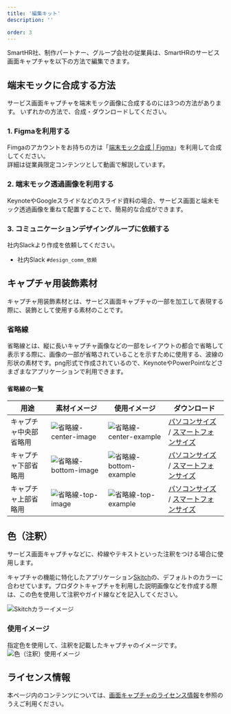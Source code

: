 ```yaml
---
title: '編集キット'
description: ''

order: 3
---
```



SmartHR社、制作パートナー、グループ会社の従業員は、SmartHRのサービス画面キャプチャを以下の方法で編集できます。

## 端末モックに合成する方法

サービス画面キャプチャを端末モック画像に合成するのには3つの方法があります。
いずれかの方法で、合成・ダウンロードしてください。

### 1. Figmaを利用する

Fimgaのアカウントをお持ちの方は「<a href="https://www.figma.com/file/ul8bbn8p3aPIXo0DsjjsA6/%E7%AB%AF%E6%9C%AB%E3%83%A2%E3%83%83%E3%82%AF%E5%90%88%E6%88%90?node-id=723%3A121" target="_blank">端末モック合成 | Figma</a>」を利用して合成してください。  
詳細は従業員限定コンテンツとして動画で解説しています。

<Private path="/communication/capture-kit.md"/>

###  2. 端末モック透過画像を利用する

KeynoteやGoogleスライドなどのスライド資料の場合、サービス画面と端末モック透過画像を重ねて配置することで、簡易的な合成ができます。

<Private path="/communication/capture-kit-mockup-transparent.md"/>

###  3. コミュニケーションデザイングループに依頼する

社内Slackより作成を依頼してください。
- 社内Slack `#design_comm_依頼`


## キャプチャ用装飾素材

キャプチャ用装飾素材とは、サービス画面キャプチャの一部を加工して表現する際に、装飾として使用する素材のことです。

### 省略線
省略線とは、縦に長いキャプチャ画像などの一部をレイアウトの都合で省略して表示する際に、画像の一部が省略されていることを示すために使用する、波線の形状の素材です。png形式で作成されているので、KeynoteやPowerPointなどさまざまなアプリケーションで利用できます。

#### 省略線の一覧

| 用途 | 素材イメージ | 使用イメージ |ダウンロード |
| --- | --- | --- | --- |
| キャプチャ中央部省略用 | ![省略線-center-image](./images/kit/省略線_center_image.png)　|![省略線-center-example](./images/kit/center_example_image.png)　| <a href="./images/kit/省略線_パソコンサイズ_center.png" target="_blank">パソコンサイズ</a> / <a href="./images/kit/省略線_スマートフォンサイズ_center.png" target="_blank">スマートフォンサイズ</a> | 
| キャプチャ下部省略用 | ![省略線-bottom-image](./images/kit/省略線_bottom_image.png)　|![省略線-bottom-example](./images/kit/bottom_example_image.png)　| <a href="./images/kit/省略線_パソコンサイズ_bottom.png" target="_blank">パソコンサイズ</a> / <a href="./images/kit/省略線_スマートフォンサイズ_bottom.png" target="_blank">スマートフォンサイズ</a> | 
| キャプチャ上部省略用 | ![省略線-top-image](./images/kit/省略線_top_image.png)　|![省略線-top-example](./images/kit/top_example_image.png)　|<a href="./images/kit/省略線_パソコンサイズ_top.png" target="_blank">パソコンサイズ</a> / <a href="./images/kit/省略線_スマートフォンサイズ_top.png" target="_blank">スマートフォンサイズ</a> | 


## 色（注釈）
サービス画面キャプチャなどに、枠線やテキストといった注釈をつける場合に使用します。

<ColorPalettesWrapper>
 <ColorPalette colorValue="#fc0c59" colorName="Annotaion" description="" />
</ColorPalettesWrapper>

キャプチャの機能に特化したアプリケーション<a href="https://apps.apple.com/jp/app/skitch-%E6%92%AE%E3%82%8B-%E6%8F%8F%E3%81%8D%E8%BE%BC%E3%82%80-%E5%85%B1%E6%9C%89%E3%81%99%E3%82%8B/id425955336?mt=12" target="_blank">Skitch</a>の、デフォルトのカラーに合わせています。プロダクトキャプチャを利用した説明画像などを作成する際は、この色を使用して注釈やガイド線などを記入してください。

![Skitchカラーイメージ](./images/kit/skitch_color_image.png) 

### 使用イメージ
指定色を使用して、注釈を記載したキャプチャのイメージです。
![色（注釈）使用イメージ](./images/kit/skitch_example.png) 


## ライセンス情報
本ページ内のコンテンツについては、[画面キャプチャのライセンス情報](/communication/capture/#h2-3)を参照のうえご利用ください。
